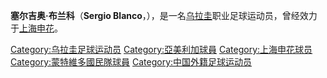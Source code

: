 {{unreferenced|time=2013-04-20T09:26:39+00:00}}
{{Infobox Football biography
|          playername = 塞尔吉奥·布兰科
|            fullname = 塞尔吉奥·鲁本·布兰科·索托
|     englishfullname = Sergio Ruben Blanco Soto
|         dateofbirth = {{birth date and age|1981|11|25}}
|         cityofbirth = [[蒙德维的亚|蒙德维的亚]]
|      countryofbirth = [[乌拉圭|乌拉圭]]
|              height = {{height|m=1.7}}
|            nickname = Chapita
|            position = 前锋
|         currentclub = {{flagicon|URU}} [[民族足球俱乐部|民族]]
|          clubnumber = 
|          youthyears = 
|          youthclubs = {{flagicon|URU}} [[蒙得维的亚流浪者足球俱乐部|蒙德维的亚]]
|               years = 2000-2006年<br />2003年<br />2004年<br />2006年<br />2007年<br />2008-
|               clubs = {{flagicon|URU}} [[蒙得维的亚流浪者足球俱乐部|蒙德维的亚]]<br />→{{flagicon|MEX}} [[CF阿美利加|阿美利加]] ''(租借)''<br />→{{flagicon|MEX}} [[圣路易斯足球俱乐部|圣路易斯]] ''(租借)''<br />→{{flagicon|MEX}} {{tsl|en|Dorados de Sinaloa||锡那罗亚}} ''(租借)''<br />{{flagicon|CHN}} [[上海申花|上海申花]]<br /> {{flagicon|URU}} [[民族足球俱乐部|民族]]
|         caps(goals) = 76 (45)<br>{{0}}8 {{0}}(1)<br>{{0}}6 {{0}}(5)<br>10 {{0}}(0)<br />19 {{0}}(5)<br />{{0}}0 {{0}}(0)
|       nationalyears = 2003-2006年
|        nationalteam = {{fb|URU}}
| nationalcaps(goals) = 4 (1)
|            pcupdate =
|            ntupdate = 2008-08-15
}}
'''塞尔吉奥·布兰科'''（'''Sergio Blanco'''，{{bd|1981年|11月25日|||B}}），是一名[[乌拉圭|乌拉圭]]职业足球运动员，曾经效力于[[上海申花|上海申花]]。

{{DEFAULTSORT:BLANCO, Sergio}}
[[Category:乌拉圭足球运动员|Category:乌拉圭足球运动员]]
[[Category:亞美利加球員|Category:亞美利加球員]]
[[Category:上海申花球员|Category:上海申花球员]]
[[Category:蒙特維多國民隊球員|Category:蒙特維多國民隊球員]]
[[Category:中国外籍足球运动员|Category:中国外籍足球运动员]]